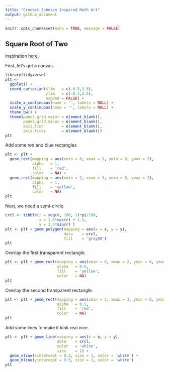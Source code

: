 ```yaml
---
title: "Crocket Johnson Inspired Math Art"
output: github_document
---
```


```r
knitr::opts_chunk$set(echo = TRUE, message = FALSE)
```

## Square Root of Two

Inspiration [here](https://americanhistory.si.edu/collections/search/object/nmah_694637).

First, let's get a canvas.

```r
library(tidyverse)
plt <- 
  ggplot() +
  coord_cartesian(xlim   = c(-0.5,3.5),
                  ylim   = c(-0.5,2.5),
                  expand = FALSE) +
  scale_x_continuous(name = '', labels = NULL) +
  scale_y_continuous(name = '', labels = NULL) +
  theme_bw() +
  theme(panel.grid.major = element_blank(),
        panel.grid.minor = element_blank(),
        axis.line        = element_blank(),
        axis.ticks       = element_blank()) 
plt
```



Add some red and blue rectangles

```r
plt <- plt +
  geom_rect(mapping = aes(xmin = 0, xmax = 2, ymin = 0, ymax = 2),
            alpha   = 1,
            fill    = 'red',
            color   = NA) +
  geom_rect(mapping = aes(xmin = 2, xmax = 3, ymin = 0, ymax = 2),
            alpha   = 1,
            fill    = 'yellow',
            color   = NA)
plt
```



Next, we need a semi-circle.

```r
crcl <- tibble(r = seq(0, 180, 1)*pi/180,
               x = 1.5*cos(r) + 1.5,
               y = 1.5*sin(r) )
plt <- plt + geom_polygon(mapping = aes(x = x, y = y), 
                          data    = crcl, 
                          fill    = 'gray80') 
plt
```

Overlay the first transparent rectangle.

```r
plt <- plt + geom_rect(mapping = aes(xmin = 0, xmax = 2, ymin = 0, ymax = 2),
                       alpha   = 0.5,
                       fill    = 'yellow',
                       color   = NA)
plt
```

Overlay the second transparent rectangle.

```r
plt <- plt + geom_rect(mapping = aes(xmin = 2, xmax = 3, ymin = 0, ymax = 2),
                       alpha   = 0.5,
                       fill    = 'red',
                       color   = NA)
plt
```

Add some lines to make it look real nice.

```r
plt <- plt + geom_line(mapping = aes(x = x, y = y),
                       data    = crcl,
                       color   = 'white',
                       size    = 1) +
  geom_vline(xintercept = 0:3, size = 1, color = 'white') +
  geom_hline(yintercept = 0:3, size = 1, color = 'white')
plt
```